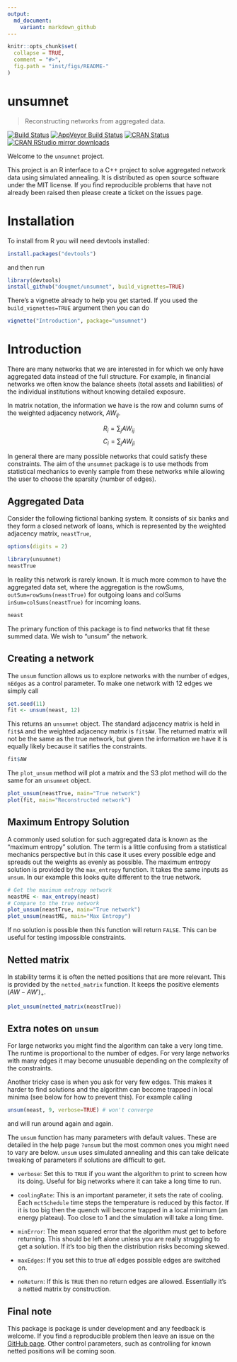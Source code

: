 ```yaml
---
output:
  md_document:
    variant: markdown_github
---
```


<!-- README.md is generated from README.Rmd. Please edit that file -->

```r
knitr::opts_chunk$set(
  collapse = TRUE,
  comment = "#>",
  fig.path = "inst/figs/README-"
)
```

# unsumnet

> Reconstructing networks from aggregated data.

[![Build Status](https://travis-ci.org/dougmet/unsumnet.svg?branch=master)](https://travis-ci.org/dougmet/unsumnet)
[![AppVeyor Build Status](https://ci.appveyor.com/api/projects/status/github/dougmet/unsumnet?branch=master&svg=true)](https://ci.appveyor.com/project/dougmet/unsumnet)
[![CRAN Status](http://www.r-pkg.org/badges/version/radarchart)](http://www.r-pkg.org/pkg/radarchart)
[![CRAN RStudio mirror downloads](http://cranlogs.r-pkg.org/badges/radarchart)](http://www.r-pkg.org/pkg/radarchart)

Welcome to the `unsumnet` project.

This project is an R interface to a C++ project to solve aggregated network data using simulated annealing. It is distributed as open source software under the MIT license. If you find reproducible problems that have not already been raised then please create a ticket on the issues page.

# Installation

To install from R you will need devtools installed:
```r
install.packages("devtools")
```

and then run

```r
library(devtools)
install_github("dougmet/unsumnet", build_vignettes=TRUE)
```

There's a vignette already to help you get started. If you used the `build_vignettes=TRUE` argument then you can do

```r
vignette("Introduction", package="unsumnet")
```

# Introduction

There are many networks that we are interested in for which we only have aggregated data instead of the full structure. For example, in financial networks we often know the balance sheets (total assets and liabilities) of the individual institutions without knowing detailed exposure.

In matrix notation, the information we have is the row and column sums of the weighted adjacency network, $AW_{ij}$.

$$ R_i = \sum_j AW_{ij} $$
$$ C_i = \sum_j AW_{ji} $$

In general there are many possible networks that could satisfy these constraints. The aim of the `unsumnet` package is to use methods from statistical mechanics to evenly sample from these networks while allowing the user to choose the sparsity (number of edges).

## Aggregated Data

Consider the following fictional banking system. It consists of six banks and they form a closed network of loans, which is represented by the weighted adjacency matrix, `neastTrue`,

```r
options(digits = 2)
```


```r
library(unsumnet)
neastTrue
```

In reality this network is rarely known. It is much more common to have the aggregated data set, where the aggregation is the rowSums, `outSum=rowSums(neastTrue)` for outgoing loans and colSums `inSum=colSums(neastTrue)` for incoming loans.

```r
neast
```

The primary function of this package is to find networks that fit these summed data. We wish to "unsum" the network.

## Creating a network

The `unsum` function allows us to explore networks with the number of edges, `nEdges` as a control parameter. To make one network with 12 edges we simply call

```r
set.seed(11)
fit <- unsum(neast, 12)
```

This returns an `unsumnet` object. The standard adjacency matrix is held in `fit$A` and the weighted adjacency matrix is `fit$AW`. The returned matrix will not be the same as the true network, but given the information we have it is equally likely because it satifies the constraints.

```r
fit$AW
```

The `plot_unsum` method will plot a matrix and the S3 plot method will do the same for an `unsumnet` object.

```r
plot_unsum(neastTrue, main="True network")
plot(fit, main="Reconstructed network")
```


## Maximum Entropy Solution

A commonly used solution for such aggregated data is known as the "maximum entropy" solution. The term is a little confusing from a statistical mechanics perspective but in this case it uses every possible edge and spreads out the weights as evenly as possible. The maximum entropy solution is provided by the `max_entropy` function. It takes the same inputs as `unsum`. In our example this looks quite different to the true network.

```r
# Get the maximum entropy network
neastME <- max_entropy(neast)
# Compare to the true network
plot_unsum(neastTrue, main="True network")
plot_unsum(neastME, main="Max Entropy")
```

If no solution is possible then this function will return `FALSE`. This can be useful for testing impossible constraints.

## Netted matrix

In stability terms it is often the netted positions that are more relevant. This is provided by the `netted_matrix` function. It keeps the positive elements $(AW-AW')_+$.

```r
plot_unsum(netted_matrix(neastTrue))
```

## Extra notes on `unsum`

For large networks you might find the algorithm can take a very long time. The runtime is proportional to the number of edges. For very large networks with many edges it may become unusuable depending on the complexity of the constraints.

Another tricky case is when you ask for very few edges. This makes it harder to find solutions and the algorithm can become trapped in local minima (see below for how to prevent this). For example calling

```r
unsum(neast, 9, verbose=TRUE) # won't converge
```

and will run around again and again.

The `unsum` function has many parameters with default values. These are detailed in the help page `?unsum` but the most common ones you might need to vary are below. `unsum` uses simulated annealing and this can take delicate tweaking of parameters if solutions are difficult to get.

- `verbose`: Set this to `TRUE` if you want the algorithm to print to screen how its doing. Useful for big networks where it can take a long time to run.

- `coolingRate`: This is an important parameter, it sets the rate of cooling. Each `mctSchedule` time steps the temperature is reduced by this factor. If it is too big then the quench will become trapped in a local minimum (an energy plateau). Too close to 1 and the simulation will take a long time.

- `minError`: The mean squared error that the algorithm must get to before returning. This should be left alone unless you are really struggling to get a solution. If it's too big then the distribution risks becoming skewed.

- `maxEdges`: If you set this to true *all* edges possible edges are switched on.

- `noReturn`: If this is `TRUE` then no return edges are allowed. Essentially it's a netted matrix by construction.

## Final note

This package is package is under development and any feedback is welcome. If you find a reproducible problem then leave an issue on the [GitHub page](https://www.github.com/dougmet/unsumnet/). Other control parameters, such as controlling for known netted positions will be coming soon.

